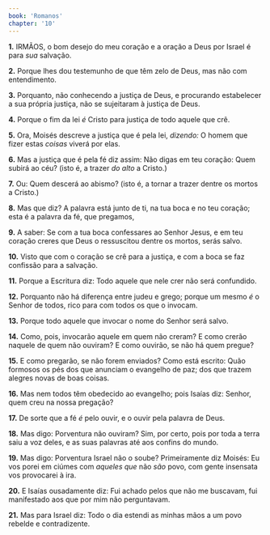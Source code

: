 ```yaml
---
book: 'Romanos'
chapter: '10'
---
```


**1.** IRMÃOS, o bom desejo do meu coração e a oração a Deus por Israel é para *sua* salvação.

**2.** Porque lhes dou testemunho de que têm zelo de Deus, mas não com entendimento.

**3.** Porquanto, não conhecendo a justiça de Deus, e procurando estabelecer a sua própria justiça, não se sujeitaram à justiça de Deus.

**4.** Porque o fim da lei *é* Cristo para justiça de todo aquele que crê.

**5.** Ora, Moisés descreve a justiça que é pela lei, *dizendo:* O homem que fizer estas *coisas* viverá por elas.

**6.** Mas a justiça que é pela fé diz assim: Não digas em teu coração: Quem subirá ao céu? (isto é, a trazer *do alto* a Cristo.)

**7.** Ou: Quem descerá ao abismo? (isto é, a tornar a trazer dentre os mortos a Cristo.)

**8.** Mas que diz? A palavra está junto de ti, na tua boca e no teu coração; esta é a palavra da fé, que pregamos,

**9.** A saber: Se com a tua boca confessares ao Senhor Jesus, e em teu coração creres que Deus o ressuscitou dentre os mortos, serás salvo.

**10.** Visto que com o coração se crê para a justiça, e com a boca se faz confissão para a salvação.

**11.** Porque a Escritura diz: Todo aquele que nele crer não será confundido.

**12.** Porquanto não há diferença entre judeu e grego; porque um mesmo *é* o Senhor de todos, rico para com todos os que o invocam.

**13.** Porque todo aquele que invocar o nome do Senhor será salvo.

**14.** Como, pois, invocarão aquele em quem não creram? E como crerão naquele de quem não ouviram? E como ouvirão, se não há quem pregue?

**15.** E como pregarão, se não forem enviados? Como está escrito: Quão formosos os pés dos que anunciam o evangelho de paz; dos que trazem alegres novas de boas coisas.

**16.** Mas nem todos têm obedecido ao evangelho; pois Isaías diz: Senhor, quem creu na nossa pregação?

**17.** De sorte que a fé *é* pelo ouvir, e o ouvir pela palavra de Deus.

**18.** Mas digo: Porventura não ouviram? Sim, por certo, pois por toda a terra saiu a voz deles, e as suas palavras até aos confins do mundo.

**19.** Mas digo: Porventura Israel não o soube? Primeiramente diz Moisés: Eu vos porei em ciúmes com *aqueles que* não *são* povo, com gente insensata vos provocarei à ira.

**20.** E Isaías ousadamente diz: Fui achado pelos que não me buscavam, fui manifestado aos que por mim não perguntavam.

**21.** Mas para Israel diz: Todo o dia estendi as minhas mãos a um povo rebelde e contradizente.